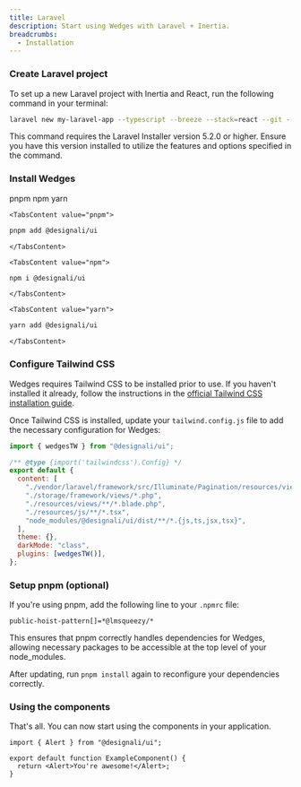 ```yaml
---
title: Laravel
description: Start using Wedges with Laravel + Inertia.
breadcrumbs:
  - Installation
---
```


<Steps>

### Create Laravel project

To set up a new Laravel project with Inertia and React, run the following
command in your terminal:

```bash
laravel new my-laravel-app --typescript --breeze --stack=react --git --no-interaction
```

<Alert variant="expanded" className="not-prose">
  This command requires the Laravel Installer version 5.2.0 or higher. Ensure
  you have this version installed to utilize the features and options specified
  in the command.
</Alert>

### Install Wedges

<Tabs variant='underlined' defaultValue='pnpm'>
  <TabsList>
    <TabsTrigger value="pnpm">pnpm</TabsTrigger>
    <TabsTrigger value="npm">npm</TabsTrigger>
    <TabsTrigger value="yarn">yarn</TabsTrigger>
  </TabsList>

    <TabsContent value="pnpm">

```bash
pnpm add @designali/ui
```

    </TabsContent>

    <TabsContent value="npm">

```bash
npm i @designali/ui
```

    </TabsContent>

    <TabsContent value="yarn">

```bash
yarn add @designali/ui
```

    </TabsContent>

</Tabs>

### Configure Tailwind CSS

Wedges requires Tailwind CSS to be installed prior to use. If you haven't
installed it already, follow the instructions in the
<a href="https://tailwindcss.com/docs/installation/" target="_blank" rel='nofollow noreferrer'>official
Tailwind CSS installation guide</a>.

Once Tailwind CSS is installed, update your `tailwind.config.js` file to add the
necessary configuration for Wedges:

```js {1,10,13,14} title="tailwind.config.js" showLineNumbers
import { wedgesTW } from "@designali/ui";

/** @type {import('tailwindcss').Config} */
export default {
  content: [
    "./vendor/laravel/framework/src/Illuminate/Pagination/resources/views/*.blade.php",
    "./storage/framework/views/*.php",
    "./resources/views/**/*.blade.php",
    "./resources/js/**/*.tsx",
    "node_modules/@designali/ui/dist/**/*.{js,ts,jsx,tsx}",
  ],
  theme: {},
  darkMode: "class",
  plugins: [wedgesTW()],
};
```

### Setup pnpm (optional)

If you're using pnpm, add the following line to your `.npmrc` file:

```
public-hoist-pattern[]=*@lmsqueezy/*
```

This ensures that pnpm correctly handles dependencies for Wedges, allowing
necessary packages to be accessible at the top level of your node_modules.

After updating, run `pnpm install` again to reconfigure your dependencies
correctly.

### Using the components

That's all. You can now start using the components in your application.

```tsx {1,4} showLineNumbers
import { Alert } from "@designali/ui";

export default function ExampleComponent() {
  return <Alert>You're awesome!</Alert>;
}
```

</Steps>
